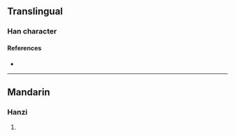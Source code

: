 {{character info}}
==Translingual==

===Han character===
{{Han char|rn=91|rad=片|as=09|sn=13|four=23027|canj=LLHSB,LLISB,LNHSB,LNISB,XLLHS,XLLIS,XLNHS,XLNIS|ids=⿰片扁}}

====References====
* {{Han ref|kx=0694.020|dkj=19870|dj=1107.120|hdz=32019.030|uh=7251|ud=29265}}

----

==Mandarin==

===Hanzi===
{{cmn-hanzi|pin=[[biān]] ([[bian1]])|wg=pien<sup>1</sup>}}

# {{rfdef|cmn|sort=片09}}